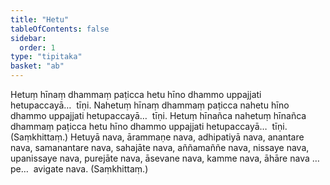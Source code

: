 ```yaml
---
title: "Hetu"
tableOfContents: false
sidebar:
  order: 1
type: "tipitaka"
basket: "ab"
---
```



<DynamicBreadcrumb />

<Division number="405">

<Paragraph number="877">
Hetuṃ hīnaṃ dhammaṃ paṭicca hetu hīno dhammo uppajjati hetupaccayā…  tīṇi.
</Paragraph>

<Paragraph number="878">
Nahetuṃ hīnaṃ dhammaṃ paṭicca nahetu hīno dhammo uppajjati hetupaccayā…  tīṇi.
</Paragraph>

<Paragraph number="879">
Hetuṃ hīnañca nahetuṃ hīnañca dhammaṃ paṭicca hetu hīno dhammo uppajjati hetupaccayā…  tīṇi. (Saṃkhittaṃ.)
</Paragraph>

</Division>
<Division number="406">

<Paragraph number="880">
Hetuyā nava, ārammaṇe nava, adhipatiyā nava, anantare nava, samanantare nava, sahajāte nava, aññamaññe nava, nissaye nava, upanissaye nava, purejāte nava, āsevane nava, kamme nava, āhāre nava …pe…  avigate nava. (Saṃkhittaṃ.)
</Paragraph>
</Division>